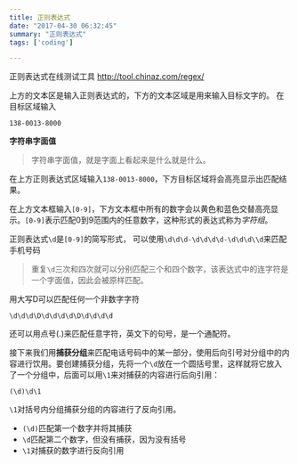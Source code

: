 ```yaml
---
title: 正则表达式
date: "2017-04-30 06:32:45"
summary: "正则表达式"
tags: ['coding']

---
```

正则表达式在线测试工具 http://tool.chinaz.com/regex/

上方的文本区是输入正则表达式的，下方的文本区域是用来输入目标文字的。
在目标区域输入

```shell
138-0013-8000
```

**字符串字面值**

>字符串字面值，就是字面上看起来是什么就是什么。

在上方正则表达式区域输入`138-0013-8000`，下方目标区域将会高亮显示出匹配结果。

在上方文本框输入`[0-9]`，下方文本框中所有的数字会以黄色和蓝色交替高亮显示。`[0-9]`表示匹配0到9范围内的任意数字，这种形式的表达式称为*字符组*。

正则表达式`\d`是`[0-9]`的简写形式，
可以使用`\d\d\d-\d\d\d\d-\d\d\d\\d`来匹配手机号码

>重复`\d`三次和四次就可以分别匹配三个和四个数字，该表达式中的连字符是一个字面值，因此会被原样匹配。

用大写D可以匹配任何一个非数字字符
```
\d\d\d\D\d\d\d\d\D\d\d\d\d
```

还可以用点号(.)来匹配任意字符，英文下的句号，是一个通配符。

接下来我们用**捕获分组**来匹配电话号码中的某一部分，使用后向引号对分组中的内容进行饮用。要创建捕获分组，先将一个`\d`放在一个圆括号里，这样就将它放入了一个分组中，后面可以用`\1`来对捕获的内容进行后向引用：
```
(\d)\d\1
```

`\1`对括号内分组捕获分组的内容进行了反向引用。

- `(\d)`匹配第一个数字并将其捕获
- `\d`匹配第二个数字，但没有捕获，因为没有括号
- `\1`对捕获的数字进行反向引用
